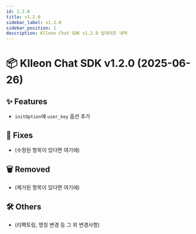 ```yaml
---
id: 1.2.0
title: v1.2.0
sidebar_label: v1.2.0
sidebar_position: 1
description: Klleon Chat SDK v1.2.0 업데이트 내역
---
```


# 📦 Klleon Chat SDK v1.2.0 (2025-06-26)

## ✨ Features

- `initOption`에 `user_key` 옵션 추가

## 🐛 Fixes

- (수정된 항목이 있다면 여기에)

## 🗑️ Removed

- (제거된 항목이 있다면 여기에)

## 🛠️ Others

- (리팩토링, 명칭 변경 등 그 외 변경사항)
